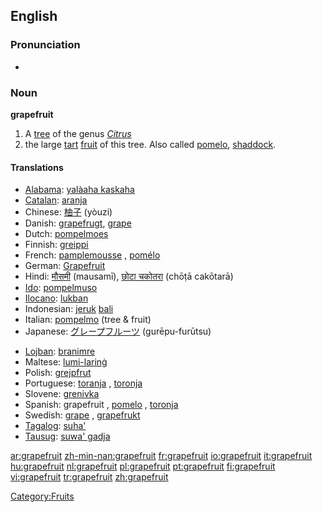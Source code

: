 {{see|Grapefruit}}
==English==

===Pronunciation===
* {{audio|en-us-grapefruit.ogg|Audio (US)}}

===Noun===
'''grapefruit'''

# A [[tree]] of the genus ''[[Citrus]]''
# the large [[tart]] [[fruit]] of this tree. Also called [[pomelo]], [[shaddock]].

====Translations====
{{top}}
* [[Alabama]]: [[yalàaha kaskaha]]
* [[Catalan]]: [[aranja]] {{f}}
* Chinese: [[柚子]] (yòuzi)
* Danish: [[grapefrugt]], [[grape]]
* Dutch: [[pompelmoes]] {{f}}
* Finnish: [[greippi]]
* French: [[pamplemousse]] {{m}}, [[pomélo]] {{m}}
* German: [[Grapefruit]] {{f}}
* Hindi: [[मौसमी]] (mausamī), [[छोटा चकोतरा]] (chōṭā cakōtarā)
* [[Ido]]: [[pompelmuso]]
* [[Ilocano]]: [[lukban]]
* Indonesian: [[jeruk]] [[bali]]
* Italian: [[pompelmo]] {{m}} (tree & fruit)
* Japanese: [[グレープフルーツ]] (gurēpu-furūtsu)
{{mid}}
* [[Lojban]]: [[branimre]]
* Maltese: [[lumi-larinġ]]
* Polish: [[grejpfrut]] {{m}}
* Portuguese: [[toranja]] {{f}}, [[toronja]] {{f}}
* Slovene: [[grenivka]] {{f}}
* Spanish: grapefruit {{m}} {{italbrac|Cuba|Dominican Republic|Venezuela, usually pronounced 'greifrú', and even 'greifú'}}, [[pomelo]] {{m}} {{italbrac|Argentina|Chile|Spain|Uruguay}}, [[toronja]] {{f}} {{italbrac|Latin America}}
* Swedish: [[grape]] {{c}}, [[grapefrukt]] {{c}}
* [[Tagalog]]: [[suha']]
* [[Tausug]]: [[suwa' gadja]]
{{bottom}}

[[Category:Fruits]]

[[ar:grapefruit]]
[[zh-min-nan:grapefruit]]
[[fr:grapefruit]]
[[io:grapefruit]]
[[it:grapefruit]]
[[hu:grapefruit]]
[[nl:grapefruit]]
[[pl:grapefruit]]
[[pt:grapefruit]]
[[fi:grapefruit]]
[[vi:grapefruit]]
[[tr:grapefruit]]
[[zh:grapefruit]]